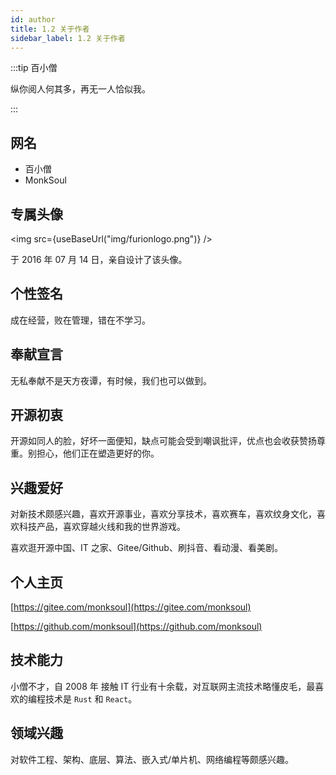 ```yaml
---
id: author
title: 1.2 关于作者
sidebar_label: 1.2 关于作者
---
```



:::tip 百小僧

纵你阅人何其多，再无一人恰似我。

:::

## 网名

- 百小僧
- MonkSoul

## 专属头像

<img src={useBaseUrl("img/furionlogo.png")} />

于 2016 年 07 月 14 日，亲自设计了该头像。

## 个性签名

成在经营，败在管理，错在不学习。

## 奉献宣言

无私奉献不是天方夜谭，有时候，我们也可以做到。

## 开源初衷

开源如同人的脸，好坏一面便知，缺点可能会受到嘲讽批评，优点也会收获赞扬尊重。别担心，他们正在塑造更好的你。

## 兴趣爱好

对新技术颇感兴趣，喜欢开源事业，喜欢分享技术，喜欢赛车，喜欢纹身文化，喜欢科技产品，喜欢穿越火线和我的世界游戏。

喜欢逛开源中国、IT 之家、Gitee/Github、刷抖音、看动漫、看美剧。

## 个人主页

[https://gitee.com/monksoul](https://gitee.com/monksoul)

[https://github.com/monksoul](https://github.com/monksoul)

## 技术能力

小僧不才，自 2008 年 接触 IT 行业有十余载，对互联网主流技术略懂皮毛，最喜欢的编程技术是 `Rust` 和 `React`。

## 领域兴趣

对软件工程、架构、底层、算法、嵌入式/单片机、网络编程等颇感兴趣。
